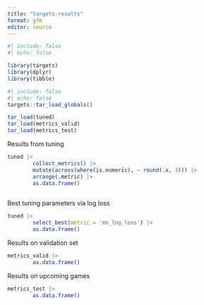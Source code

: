 ```yaml
---
title: "targets-results"
format: gfm
editor: source
---
```


```r
#| include: false
#| echo: false

library(targets)
library(dplyr)
library(tibble)
```

```r
#| include: false
#| echo: false
targets::tar_load_globals()

tar_load(tuned)
tar_load(metrics_valid)
tar_load(metrics_test)

```


Results from tuning

```r

tuned |> 
        collect_metrics() |>
        mutate(across(where(is.numeric), ~ round(.x, 3))) |>
        arrange(.metric) |>
        as.data.frame()
        
```

Best tuning parameters via log loss

```r

tuned |>
        select_best(metric = 'mn_log_loss') |>
        as.data.frame()

```

Results on validation set

```r

metrics_valid |>
        as.data.frame()
```

Results on upcoming games

```r

metrics_test |>
        as.data.frame()

```
